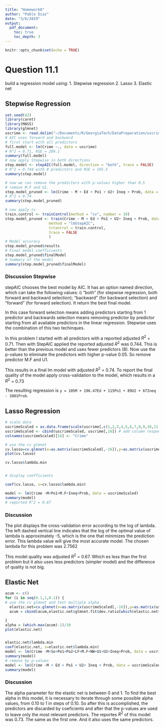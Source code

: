 ```yaml
---
title: "Homework8"
author: "Pablo Diaz"
date: "3/6/2019"
output:
  pdf_document:
    toc: true
    toc_depth: 3
---
```


```r
knitr::opts_chunk$set(echo = TRUE)
```

# Question 11.1

build a regression model using:
1. Stepwise regression
2. Lasso
3. Elastic net

## Stepwise Regression

```r
set.seed(42)
library(caret)
library(MASS)
library(glmnet)
uscrime <- read.delim("~/Documents/R/GeorgiaTech/DataPreparation/uscrime.txt")
# AIC uses forward and backward
# first start with all predictors
full.model <- lm(Crime ~., data = uscrime)
# R^2 = 0.71, RSE = 209.1
summary(full.model)
# now apply Stepwise in both directions
step.model <- stepAIC(full.model, direction = "both", trace = FALSE)
# R^2 = 0.744 with 8 predictors and RSE = 195.5
summary(step.model)

# now we can remove the predictors with p-values higher than 0.5
# remove M.F and U1. 
step.model_pruned <- lm(Crime ~ M + Ed + Po1 + U2+ Ineq + Prob, data = uscrime)
# R^2 = 0.74
summary(step.model_pruned)

# now apply cv
train.control <- trainControl(method = "cv", number = 10)
step.model_pruned <- train(Crime ~ M + Ed + Po1 + U2+ Ineq + Prob, data = uscrime,
                    method = "lmStepAIC", 
                    trControl = train.control,
                    trace = FALSE
                    )
# Model accuracy
step.model_pruned$results
# Final model coefficients
step.model_pruned$finalModel
# Summary of the model
summary(step.model_pruned$finalModel)

```

### Discussion Stepwise 

stepAIC chooses the best model by AIC. It has an option named direction, which can take the following values: i) “both” (for stepwise regression, both forward and backward selection); “backward” (for backward selection) and “forward” (for forward selection). It return the best final model.

In this case forward selection means adding predictors starting from 1 predictor and backwards selection means removing predictor by predictor starting from all available predictors in the linear regression. Stepwise uses the combination of this two techinques.

In this problem I started with all predictors with a reported adjusted $R^2$ = 0.71. Then with StepAIC applied the reported adjusted $R^2$ was 0.744. This is better than the previous model and uses fewer predictors (8).  Now use the p-values to eliminate the predictors with higher p-value 0.05. So remove predictor M.F and U1.

This results in a final lm model with adjusted $R^2$ = 0.74. To report the final quality of the model apply cross-validation to the model, which results in a $R^2$ = 0.73

The resulting regression is `y = 105M + 196.47Ed + 115Po1 + 89U2 + 67Ineq - 3801Prob`.

## Lasso Regression

```r
# scale data
uscrimeScaled = as.data.frame(scale(uscrime[,c(1,2,3,4,5,6,7,8,9,10,11,12,13,14,15)]))
uscrimeScaled <- cbind(uscrimeScaled, uscrime[,16]) # add column response
colnames(uscrimeScaled)[16] <- "Crime"

# use the cv glmnet
cv.lasso=cv.glmnet(x=as.matrix(uscrimeScaled[,-16]),y=as.matrix(uscrimeScaled$Crime),alpha = 1, nfolds = 10, type.measure="mse",family="gaussian")
plot(cv.lasso)

cv.lasso$lambda.min


# display coefficients

coef(cv.lasso, s=cv.lasso$lambda.min)

model <- lm(Crime ~M+Po1+M.F+Ineq+Prob, data = uscrimeScaled)
summary(model)
# reported R^2 = 0.67
```
### Discussion

The plot displays the cross-validation error according to the log of lambda. The left dashed vertical line indicates that the log of the optimal value of lambda is approximately -5, which is the one that minimizes the prediction error. This lambda value will give the most accurate model. The chosen lambda for this problem was 2.7562

This model quality was adjusted $R^2$ = 0.67. Which es less than the first problem but it also uses less predictors (simpler model) and the difference of quality is not big.

## Elastic Net

```r
acum <- c()
for (i in seq(0.1,1,0.1)) {
# use the cv glmnet and test multiple alpha
  elastic.net=cv.glmnet(x=as.matrix(uscrimeScaled[,-16]),y=as.matrix(uscrimeScaled$Crime),alpha = i, nfolds = 10, type.measure="mse",family="gaussian")
  acum = cbind(acum,elastic.net$glmnet.fit$dev.ratio[which(elastic.net$glmnet.fit$lambda == elastic.net$lambda.min)])

}
alpha = (which.max(acum)-1)/10
plot(elastic.net)


elastic.net$lambda.min
coef(elastic.net, s=elastic.net$lambda.min)
model <- lm(Crime ~M+So+Po1+Po2+LF+M.F+NW+U1+U2+Ineq+Prob, data = uscrimeScaled)
summary(model)
# remove by p-values
model <- lm(Crime ~M + Ed + Po1 + U2+ Ineq + Prob, data = uscrimeScaled)
summary(model)
```
### Discussion
The alpha parameter for the elastic net is between 0 and 1. To find the best alpha in this model, it is necessary to iterate through some possible alpha values, from 0.10 to 1 in steps of 0.10. So after this is accomplished, the predictors are discarded by coeficients and after that the p-values are used to leave only the most relevant predictors. The reportes $R^2$ of this model was 0.73. The same as the first one. And it also uses the same predictors.